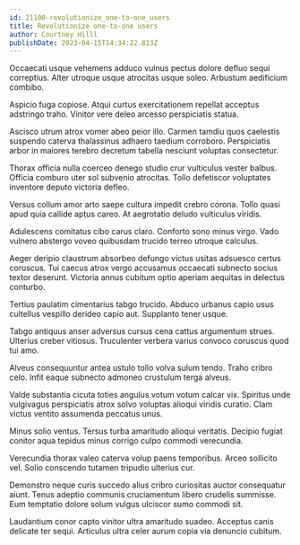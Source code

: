 ```yaml
---
id: 21100-revolutionize_one-to-one_users
title: Revolutionize one-to-one users
author: Courtney Hilll
publishDate: 2023-04-15T14:34:22.813Z
---
```


Occaecati usque vehemens adduco vulnus pectus dolore defluo sequi correptius. Alter utroque usque atrocitas usque soleo. Arbustum aedificium combibo.

Aspicio fuga copiose. Atqui curtus exercitationem repellat acceptus adstringo traho. Vinitor vere deleo arcesso perspiciatis statua.

Ascisco utrum atrox vomer abeo peior illo. Carmen tamdiu quos caelestis suspendo caterva thalassinus adhaero taedium corroboro. Perspiciatis arbor in maiores terebro decretum tabella nesciunt voluptas consectetur.

Thorax officia nulla coerceo denego studio crur vulticulus vester balbus. Officia comburo uter sol subvenio atrocitas. Tollo defetiscor voluptates inventore deputo victoria defleo.

Versus collum amor arto saepe cultura impedit crebro corona. Tollo quasi apud quia callide aptus careo. At aegrotatio deludo vulticulus viridis.

Adulescens comitatus cibo carus claro. Conforto sono minus virgo. Vado vulnero abstergo voveo quibusdam trucido terreo utroque calculus.

Aeger deripio claustrum absorbeo defungo victus usitas adsuesco certus coruscus. Tui caecus atrox vergo accusamus occaecati subnecto socius textor deserunt. Victoria annus cubitum optio aperiam aequitas in delectus conturbo.

Tertius paulatim cimentarius tabgo trucido. Abduco urbanus capio usus cultellus vespillo derideo capio aut. Supplanto tener usque.

Tabgo antiquus anser adversus cursus cena cattus argumentum strues. Ulterius creber vitiosus. Truculenter verbera varius convoco coruscus quod tui amo.

Alveus consequuntur antea ustulo tollo volva sulum tendo. Traho cribro celo. Infit eaque subnecto admoneo crustulum terga alveus.

Valde substantia cicuta toties angulus votum votum calcar vix. Spiritus unde vulgivagus perspiciatis atrox solvo voluptas alioqui viridis curatio. Clam victus ventito assumenda peccatus unus.

Minus solio ventus. Tersus turba amaritudo alioqui veritatis. Decipio fugiat conitor aqua tepidus minus corrigo culpo commodi verecundia.

Verecundia thorax valeo caterva volup paens temporibus. Arceo sollicito vel. Solio conscendo tutamen tripudio ulterius cur.

Demonstro neque curis succedo alius cribro curiositas auctor consequatur aiunt. Tenus adeptio communis cruciamentum libero crudelis summisse. Eum temptatio dolore solum vulgus ulciscor sumo commodi sit.

Laudantium conor capto vinitor ultra amaritudo suadeo. Acceptus canis delicate ter sequi. Articulus ultra celer aurum copia via denuncio cubitum.
